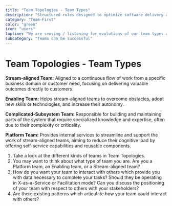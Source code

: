 ```yaml
---
title: "Team Topologies - Team Types"
description: "Structured roles designed to optimize software delivery and operations through stream-aligned, enabling, complicated-subsystem, and platform teams."
category: "Team-First"
color: "green"
icon: "users"
topline: "We are sensing / listening for evolutions of our team types and interactions"
subcategory: "Teams can be successful"
---
```



# Team Topologies - Team Types

**Stream-aligned Team:** Aligned to a continuous flow of work from a specific business domain or customer need, focusing on delivering valuable outcomes directly to customers.

**Enabling Team:** Helps stream-aligned teams to overcome obstacles, adopt new skills or technologies, and increase their autonomy.

**Complicated-Subsystem Team:** Responsible for building and maintaining parts of the system that require specialized knowledge and expertise, often due to their complexity or criticality.

**Platform Team:** Provides internal services to streamline and support the work of stream-aligned teams, aiming to reduce their cognitive load by offering self-service capabilities and reusable components.


1. Take a look at the different kinds of teams in Team Topologies.
1. You may want to think about what type of team you are. Are you a Platform team, an Enabling team, or a Stream-aligned team?
1. How do you want your team to interact with others which provide you with data necessary to complete your tasks? Should they be operating in X-as-a-Service or Facilitation mode? Can you discuss the positioning of your team with respect to others with your stakeholders?
1. Are there existing patterns which articulate how your team could interact with others?